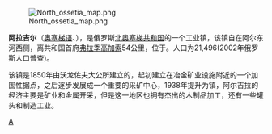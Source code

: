 {{Unreferenced |time=2010-02-17T12:18:32+00:00 }}
[[File:North_ossetia_map.png|right]]

'''阿拉吉尔'''（[[奥塞梯语|奥塞梯语]]、{{lang-ru|Алаги́р}}），是俄罗斯[[北奥塞梯共和国|北奥塞梯共和国]]的一个工业镇，该镇自在阿尔东河西侧，离共和国首府[[弗拉季高加索|弗拉季高加索]]54公里，位于{{coord|43|4|N|44|9|E}}。人口为21,496(2002年俄罗斯人口普查)。

该镇是1850年由沃龙佐夫大公所建立的，起初建立在冶金矿业设施附近的一个加固性据点，之后逐步发展成一个重要的采矿中心，1938年提升为镇，阿尔吉拉的经济主要是矿业和金属开采，但是这一地区也拥有杰出的木制品加工，还有一些罐头和制造工业。

{{北奥塞梯-阿兰共和国城市}}

[[Category:北奧塞梯-阿蘭共和國主要城鎮|A]]